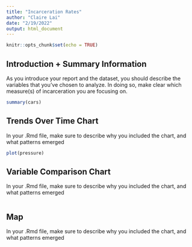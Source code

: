 ```yaml
---
title: "Incarceration Rates"
author: "Claire Lai"
date: "2/19/2022"
output: html_document
---
```


```r
knitr::opts_chunk$set(echo = TRUE)
```

## Introduction + Summary Information

As you introduce your report and the dataset, you should describe the variables that you've chosen to analyze. In doing so, make clear which measure(s) of incarceration you are focusing on. 

```r
summary(cars)
```

## Trends Over Time Chart

In your .Rmd file, make sure to describe why you included the chart, and what patterns emerged

```r
plot(pressure)
```

## Variable Comparison Chart

In your .Rmd file, make sure to describe why you included the chart, and what patterns emerged

```r

```

## Map

In your .Rmd file, make sure to describe why you included the chart, and what patterns emerged

```r

```
